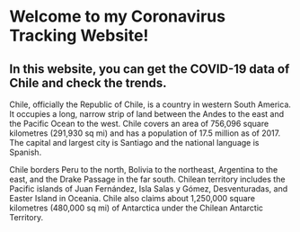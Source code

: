 # Welcome to my Coronavirus Tracking Website!
## In this website, you can get the COVID-19 data of Chile and check the trends.



Chile, officially the Republic of Chile, is a country in western South America. It occupies a long, narrow strip of land between the Andes to the east and the Pacific Ocean to the west. Chile covers an area of 756,096 square kilometres (291,930 sq mi) and has a population of 17.5 million as of 2017. The capital and largest city is Santiago and the national language is Spanish.

Chile borders Peru to the north, Bolivia to the northeast, Argentina to the east, and the Drake Passage in the far south. Chilean territory includes the Pacific islands of Juan Fernández, Isla Salas y Gómez, Desventuradas, and Easter Island in Oceania. Chile also claims about 1,250,000 square kilometres (480,000 sq mi) of Antarctica under the Chilean Antarctic Territory.
